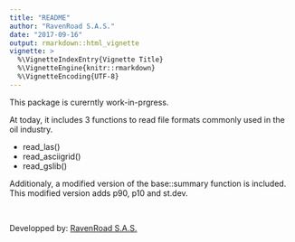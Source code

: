 ```yaml
---
title: "README"
author: "RavenRoad S.A.S."
date: "2017-09-16"
output: rmarkdown::html_vignette
vignette: >
  %\VignetteIndexEntry{Vignette Title}
  %\VignetteEngine{knitr::rmarkdown}
  %\VignetteEncoding{UTF-8}
---
```


This package is curerntly work-in-prgress.

At today, it includes 3 functions to read file formats commonly used in the oil
industry. 

 * read_las()
 * read_asciigrid()
 * read_gslib()


Additionaly, a modified version of the base::summary function is included.
This modified version adds p90, p10 and st.dev.

&nbsp;

Developped by: [RavenRoad S.A.S.](http://www.ravenroadresources.com)
